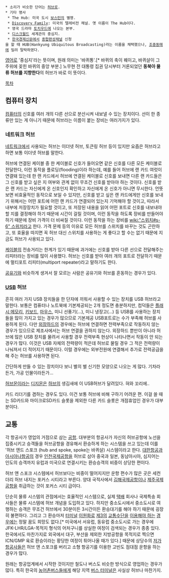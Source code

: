  * 소리가 비슷한 단어는 [[허브]]로.
 * 기타 명사
  * The Hub: 미국 도시 [[보스턴]]의 별명.
  * [[Discovery Family]]: 미국의 텔레비전 채널. 옛 이름이 The Hub이다.
  * 영국 드라마 [[토치우드]]에 나오는 본부.
  * [[디스크월드]] 세계관의 중심지.
  * [[한국경제신문]]에서 [[종합편성채널]] 신청을 할 때 HUB(Hankyung Ubiquitous Broadcasting)라는 이름을 채택했으나, [[TV조선|조]][[JTBC|중]][[채널A|동]][[MBN|매]]에 밀려 탈락하였다.

[[영어]]로 '중심지'라는 뜻이며, 원래 의미는 '바퀴통'.[* 바퀴의 축이 꿰이고, 바퀴살이 그 주위에 꽂힌 바퀴의 중앙 부분.] 노무현 전 대통령 집권 당시부터 거론되었던 '''동북아 물류 허브를 지향한다'''의 허브가 바로 이 뜻이다.

[[목차]]
== 컴퓨터 장치 ==
[[컴퓨터]]의 신호를 여러 개의 다른 선으로 분산시켜 내보낼 수 있는 장치이다. 선이 한 종류만 있는 게 아니기 때문에 허브라는 이름이 붙는 장비는 여러가지가 있다.

=== 네트워크 허브 ===
[[네트워크]]에서 사용되는 허브는 이더넷 허브, 토큰링 허브 등이 있지만 요즘은 허브라고 하면 보통 이더넷 허브를 말한다.

허브에 연결된 케이블 중 한 케이블로 신호가 들어오면 같은 신호를 다른 모든 케이블로 전달한다, 이런 동작을 플로딩(flooding)이라 하는데, 예를 들어 허브에 랜 카드 여럿이 연결돼 있는데 한 랜 카드에서 허브에 연결된 케이블로 신호를 보내면 다른 랜 카드들은 그 신호를 받고 싶은 지 여부와 관계 없이 무조건 신호를 받아야 하는 것이다. 신호를 받은 랜 카드는 자신에게 온 신호인지 확인하고 자신에게 온 신호가 아니면 무시한다. 언뜻 보면 비효율적인 동작으로 보일 수 있지만, 신호를 받고 싶은 랜 카드에게만 신호를 보내기 위해서는 어떤 포트에 어떤 랜 카드가 연결되어 있는지 기억해야 할 것이고, 따라서 내부에 저장장치가 필요할 것이고, 또 저장된 내용을 읽어 어떤 포트로 신호를 내보내야 할 지를 결정해야 하기 때문에 시간이 걸릴 것이며, 이런 동작을 하도록 장비를 만들어야 하기 때문에 장비 가격이 더 비싸질 것이다. 이런 동작을 하는 장비를 [[wiki:"스위치#s-6" 스위치]]라고 한다. 가격 문제 등의 이유로 모든 허브를 스위치를 바꾸는 것도 곤란하고, 또 효율을 따지면 꼭 허브 대신 스위치를 사용하는 게 좋다고 할 수는 없기 때문에 지금도 허브가 사용되고 있다.

[[케이블]]의 전송거리는 한계가 있기 때문에 과거에는 신호를 받아 다른 선으로 전달해주는 리피터라는 장비를 많이 사용했다. 허브는 신호를 받아 여러 개의 포트로 전달하기 때문에 멀티포트 리피터(multiport repeater)라고 말하기도 한다.

[[공유기]]와 비슷하게 생겨서 잘 모르는 사람은 공유기와 허브를 혼동하는 경우가 있다.

=== [[USB]] 허브 ===
흔히 여러 가지 USB 장치들을 한 단자에 끼워서 사용할 수 있는 장치를 USB 허브라고 말한다. 보통은 컴퓨터나 노트북에 기본제공되는 2개 정도면 충분하지만, 컴덕들은 [[플래시 메모리]], [[키보드]], [[마우스]], 미니 선풍기(...), 미니 냉장고(...) 등 USB를 사용하는 장치들을 많이 가지고 있는 경우가 많으므로 기본제공 USB포트로는 수가 부족해 허브를 사용하게 된다.
다만 [[외장하드]]의 경우에는 허브에 연결하면 전력부족으로 작동하지 않는 경우가 있으므로 제조사에서는 허브 연결을 권하지 않는다. 외장하드 뿐만이 아니라 허브에 많은 USB 장치를 물려서 사용할 경우 전력부족 현상이 나타나면서 작동이 안 되는 경우가 많다. 이것은 USB 자체의 전력량이 적은데 허브로 물릴 경우 그 적은 전력량이 나눠져서 더 적어지기 때문이다. 이럴 경우에는 외부전원에 연결해서 추가로 전력공급을 해 주는 허브를 사용하면 된다.

간단하게 만들 수 있는 장치이다 보니 별의 별 신기한 모양으로 나오는 게 많다. 기차라든가, 가공 인물이라든가...

[[허브몬]]이라는 [[디지몬]]은 [[하브]]의 생김새에 이 USB허브가 달려있다. 혀와 꼬리에..

카드 리더기를 겸하는 경우도 있다. 이건 보통 허브에 비해 구하기 어려운 편. 이걸 쓸 때는 SD카드와 마이크로SD카드 슬롯을 제외한 다른 카드 슬롯은 개점휴업인 경우가 대부분이다.

== 교통 ==
각 항공사가 영업의 거점으로 삼는 [[공항]]. 대부분의 항공사가 자신의 허브공항에 노선을 집중시키고 승객들을 허브공항을 경유해서 환승하게 하는 시스템을 쓰고 있는데 이를 '허브 앤드 스포크 (hub and spoke, spoke는 바퀴살) 시스템이라고 한다. [[대한항공]]과 [[아시아나항공]]의 경우 [[인천국제공항]]을 허브로 삼아 중국과 일본, 동남아시아, 심지어는 인도의 승객까지 유럽과 미국으로 연결시키는 환승승객의 비중이 상당한 편이다.

허브 앤 스포크 시스템에서 허브보다는 비중이 떨어지지만 운항 편수가 많은 곳은 세컨더리 허브 내지는 포커스 시티라고 부른다. 양대 국적사에서 [[김해국제공항]]이나 [[제주국제공항]]을 취급하는 것이 포커스 시티 급이다.

단순히 물류 시스템의 관점에서는 효율적인 시스템으로, 실제 [[택배]] 회사나 국제특송 회사들은 물류 시스템에 허브 개념을 도입하고 있다. 하지만 중소도시에서 중소도시로 여행하는 승객은 무조건 허브에서 30분이든 3시간이든 환승대기를 해야 하기 때문에 굉장히 불편하다. 그리고 그 환승마저 [[인천국제공항|터미널]] [[김포국제공항|이원화로]] [[도쿄 국제공항|제3의]] [[나리타 국제공항|교통수단을]] [[히드로 공항|이용해야 하는]] [[개트윅 공항|경우에는]] 정말 꿈도 희망도 없다.[* 미국에서 서유럽, 동유럽 중소도시로 가는 경우에 JFK-LHR/LGA-목적지 형식의 어처구니를 상실한 여정이 검색되는 경우가 종종 있다. 한국에서도 마찬가지로 외국에서 대구, 부산을 제외한 지방공항을 목적지로 찍으면 ICN/GMP 육로 환승이라는 황당한 여정이 튀어나올 때가 있다.] 때문에 상당수의 [[저가 항공사]]들은 허브 앤 스포크를 버리고 소형 항공기를 이용한 고빈도 점대점 운항을 하는 경우가 많다.

원래는 항공업계에서 시작한 것이지만 철도나 버스도 비슷한 방식으로 영업하는 경우가 많다. 특히 한국의 [[농어촌버스]]들에게 해당 지역 [[버스 터미널]]은 사실상 허브나 마찬가지.
